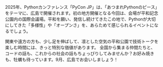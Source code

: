 2025年、Pythonカンファレンス「PyCon JP」は、「あつまれPythonのピース」をテーマに、広島で開催されます。初の地方開催となる今回は、会場が平和記念公園内の国際会議場。平和を願い、発信し続けてきたこの地で、Pythonが大切にしてきた「多様性」や「オープンさ」を、あらためて感じられるイベントになるでしょう。

関東や遠方の方も、少し足を伸ばして、凛とした空気の平和公園で技術トークを楽しむ時間には、きっと特別な価値があります。
全国から集まる仲間たちと、コードの話も、これからの社会の話もちょっぴりしてみませんか？お好み焼きも、牡蠣も待っています。9月、広島でお会いしましょう！
